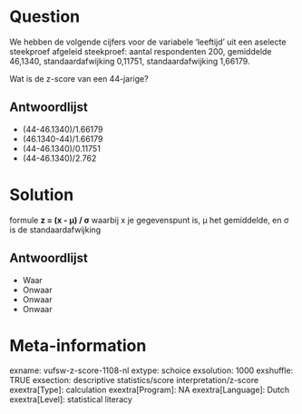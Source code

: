 Question
========
We hebben de volgende cijfers voor de variabele 'leeftijd' uit een aselecte steekproef afgeleid steekproef: aantal respondenten 200, gemiddelde 46,1340, standaardafwijking 0,11751, standaardafwijking 1,66179.  
  
Wat is de z-score van een 44-jarige?

Antwoordlijst
----------
* (44-46.1340)/1.66179
* (46.1340-44)/1.66179
* (44-46.1340)/0.11751
* (44-46.1340)/2.762

Solution
========

 formule **z = (x - μ) / σ** waarbij x je gegevenspunt is, μ het gemiddelde, en σ is de standaardafwijking

Antwoordlijst
----------
* Waar
* Onwaar
* Onwaar
* Onwaar

Meta-information
================
exname: vufsw-z-score-1108-nl
extype: schoice
exsolution: 1000
exshuffle: TRUE
exsection: descriptive statistics/score interpretation/z-score
exextra[Type]: calculation
exextra[Program]: NA
exextra[Language]: Dutch
exextra[Level]: statistical literacy

